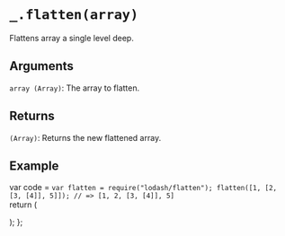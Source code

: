 # `_.flatten(array)`

Flattens array a single level deep.

## Arguments
`array (Array)`: The array to flatten.

## Returns
`(Array)`: Returns the new flattened array.

## Example


var code =  `var flatten = require("lodash/flatten");
flatten([1, [2, [3, [4]], 5]]);
// => [1, 2, [3, [4]], 5]
`   
  return (
    <div>
      <Embed source={code} />
    </div>
  );
};

<Demo/>


